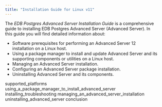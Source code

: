 ```yaml
---
title: "Installation Guide for Linux v11"
---
```


The *EDB Postgres Advanced Server Installation Guide* is a comprehensive guide to installing EDB Postgres Advanced Server (Advanced Server). In this guide you will find detailed information about:

  - Software prerequisites for performing an Advanced Server 12 installation on a Linux host.
  - Using a package manager to install and update Advanced Server and its supporting components or utilities on a Linux host.
  - Managing an Advanced Server installation.
  - Configuring an Advanced Server package installation.
  - Uninstalling Advanced Server and its components.

<div class="toctree" data-maxdepth="4">

supported_platforms using_a_package_manager_to_install_advanced_server installing_troubleshooting managing_an_advanced_server_installation uninstalling_advanced_server conclusion

</div>
